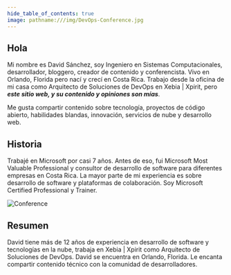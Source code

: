 ```yaml
---
hide_table_of_contents: true
image: pathname:///img/DevOps-Conference.jpg
---
```


## Hola

Mi nombre es David Sánchez, soy Ingeniero en Sistemas Computacionales, desarrollador, bloggero, creador de contenido y conferencista. Vivo en Orlando, Florida pero nací y crecí en Costa Rica. Trabajo desde la oficina de mi casa como Arquitecto de Soluciones de DevOps en Xebia | Xpirit, pero ***este sitio web, y su contenido y opiniones son mías***. 

Me gusta compartir contenido sobre tecnología, proyectos de código abierto, habilidades blandas, innovación, servicios de nube y desarrollo web.

## Historia

Trabajé en Microsoft por casi 7 años. Antes de eso, fui Microsoft Most Valuable Professional y consultor de desarrollo de software para diferentes empresas en Costa Rica. La mayor parte de mi experiencia es sobre desarrollo de software y plataformas de colaboración. Soy Microsoft Certified Professional y Trainer.

![Conference](pathname:///img/DevOps-Conference.jpg)

## Resumen

David tiene más de 12 años de experiencia en desarrollo de software y tecnologías en la nube, trabaja en Xebia | Xpirit como Arquitecto de Soluciones de DevOps. David se encuentra en Orlando, Florida. Le encanta compartir contenido técnico con la comunidad de desarrolladores.